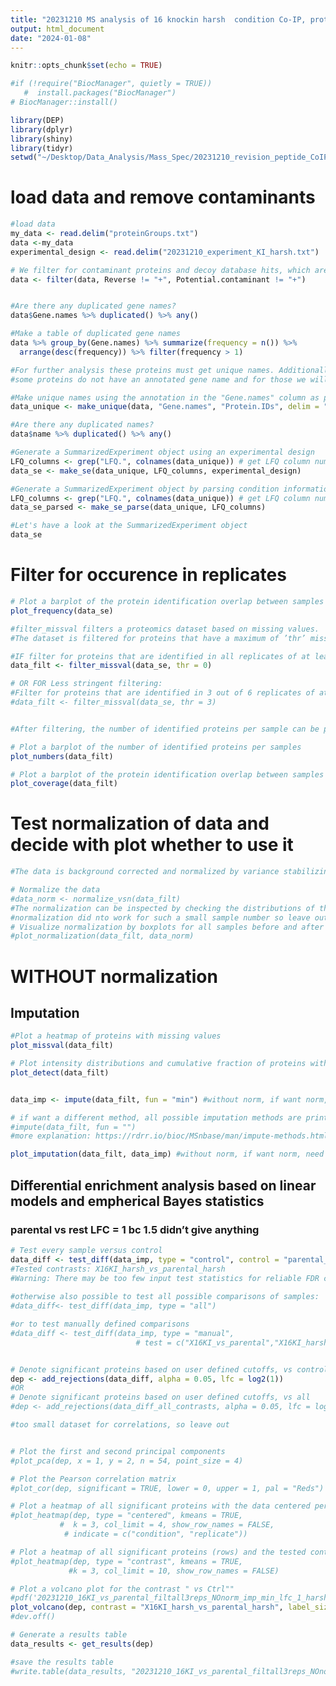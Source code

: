 ```yaml
---
title: "20231210 MS analysis of 16 knockin harsh  condition Co-IP, proteins need to be in all reps (just 3 technical)"
output: html_document
date: "2024-01-08"
---
```


```r
knitr::opts_chunk$set(echo = TRUE)
```

```r
#if (!require("BiocManager", quietly = TRUE))
   #  install.packages("BiocManager")
# BiocManager::install()

library(DEP)
library(dplyr)
library(shiny)
library(tidyr)
setwd("~/Desktop/Data_Analysis/Mass_Spec/20231210_revision_peptide_CoIP")
```
# load data and remove contaminants
```r
#load data
my_data <- read.delim("proteinGroups.txt")
data <-my_data
experimental_design <- read.delim("20231210_experiment_KI_harsh.txt")

# We filter for contaminant proteins and decoy database hits, which are indicated by "+" in the columns "Potential.contaminants" and "Reverse", respectively. 
data <- filter(data, Reverse != "+", Potential.contaminant != "+")


#Are there any duplicated gene names?
data$Gene.names %>% duplicated() %>% any()

#Make a table of duplicated gene names
data %>% group_by(Gene.names) %>% summarize(frequency = n()) %>% 
  arrange(desc(frequency)) %>% filter(frequency > 1)

#For further analysis these proteins must get unique names. Additionally,
#some proteins do not have an annotated gene name and for those we will use the Uniprot ID.

#Make unique names using the annotation in the "Gene.names" column as primary names and the annotation in "Protein.IDs" as name for those that do not have an gene name.
data_unique <- make_unique(data, "Gene.names", "Protein.IDs", delim = ";")

#Are there any duplicated names?
data$name %>% duplicated() %>% any()

#Generate a SummarizedExperiment object using an experimental design
LFQ_columns <- grep("LFQ.", colnames(data_unique)) # get LFQ column numbers
data_se <- make_se(data_unique, LFQ_columns, experimental_design)

#Generate a SummarizedExperiment object by parsing condition information from the column names
LFQ_columns <- grep("LFQ.", colnames(data_unique)) # get LFQ column numbers
data_se_parsed <- make_se_parse(data_unique, LFQ_columns)

#Let's have a look at the SummarizedExperiment object
data_se
```
# Filter for occurence in replicates
```r
# Plot a barplot of the protein identification overlap between samples
plot_frequency(data_se)

#filter_missval filters a proteomics dataset based on missing values.
#The dataset is filtered for proteins that have a maximum of ’thr’ missing values in at least one condition.

#IF filter for proteins that are identified in all replicates of at least one condition:
data_filt <- filter_missval(data_se, thr = 0)

# OR FOR Less stringent filtering:
#Filter for proteins that are identified in 3 out of 6 replicates of at least one condition
#data_filt <- filter_missval(data_se, thr = 3)


#After filtering, the number of identified proteins per sample can be plotted as well as the overlap in identifications between samples.

# Plot a barplot of the number of identified proteins per samples
plot_numbers(data_filt)

# Plot a barplot of the protein identification overlap between samples
plot_coverage(data_filt)

```

# Test normalization of data and decide with plot whether to use it
```r
#The data is background corrected and normalized by variance stabilizing transformation (vsn).

# Normalize the data
#data_norm <- normalize_vsn(data_filt)
#The normalization can be inspected by checking the distributions of the samples before and after normalization.
#normalization did nto work for such a small sample number so leave out
# Visualize normalization by boxplots for all samples before and after normalization
#plot_normalization(data_filt, data_norm)

```

# WITHOUT normalization
## Imputation 
```r
#Plot a heatmap of proteins with missing values
plot_missval(data_filt)

# Plot intensity distributions and cumulative fraction of proteins with and without missing values
plot_detect(data_filt)


data_imp <- impute(data_filt, fun = "min") #without norm, if want norm, need to impute "data_norm"

# if want a different method, all possible imputation methods are printed in an error, if an invalid function name is given.
#impute(data_filt, fun = "")
#more explanation: https://rdrr.io/bioc/MSnbase/man/impute-methods.html

plot_imputation(data_filt, data_imp) #without norm, if want norm, need to impute "data_norm"

```
## Differential enrichment analysis  based on linear models and empherical Bayes statistics
### parental vs rest LFC = 1 bc 1.5 didn't give anything
```r
# Test every sample versus control
data_diff <- test_diff(data_imp, type = "control", control = "parental_harsh")
#Tested contrasts: X16KI_harsh_vs_parental_harsh
#Warning: There may be too few input test statistics for reliable FDR calculations!
 
#otherwise also possible to test all possible comparisons of samples:
#data_diff<- test_diff(data_imp, type = "all")

#or to test manually defined comparisons
#data_diff <- test_diff(data_imp, type = "manual", 
                            # test = c("X16KI_vs_parental","X16KI_harsh_vs_parental_harsh"))


# Denote significant proteins based on user defined cutoffs, vs control
dep <- add_rejections(data_diff, alpha = 0.05, lfc = log2(1))
#OR
# Denote significant proteins based on user defined cutoffs, vs all
#dep <- add_rejections(data_diff_all_contrasts, alpha = 0.05, lfc = log2(1.5)) 

#too small dataset for correlations, so leave out


# Plot the first and second principal components
#plot_pca(dep, x = 1, y = 2, n = 54, point_size = 4)

# Plot the Pearson correlation matrix
#plot_cor(dep, significant = TRUE, lower = 0, upper = 1, pal = "Reds")

# Plot a heatmap of all significant proteins with the data centered per protein
#plot_heatmap(dep, type = "centered", kmeans = TRUE, 
           #  k = 3, col_limit = 4, show_row_names = FALSE,
            # indicate = c("condition", "replicate"))

# Plot a heatmap of all significant proteins (rows) and the tested contrasts (columns)
#plot_heatmap(dep, type = "contrast", kmeans = TRUE, 
             #k = 3, col_limit = 10, show_row_names = FALSE)

# Plot a volcano plot for the contrast " vs Ctrl""
#pdf('20231210_16KI_vs_parental_filtall3reps_NOnorm_imp_min_lfc_1_harsh.pdf')
plot_volcano(dep, contrast = "X16KI_harsh_vs_parental_harsh", label_size = 2, add_names = TRUE)
#dev.off()

# Generate a results table
data_results <- get_results(dep)

#save the results table
#write.table(data_results, "20231210_16KI_vs_parental_filtall3reps_NOnorm_imp_min_lfc_1harsh.txt", sep="\t")
```

